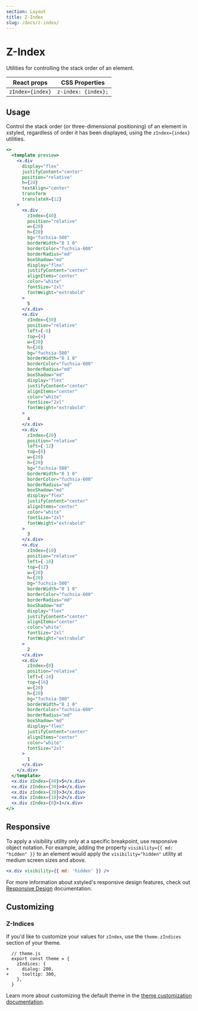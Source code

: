 ```yaml
---
section: Layout
title: Z-Index
slug: /docs/z-index/
---
```


# Z-Index

Utilities for controlling the stack order of an element.

<carbon-ad />

| React props      | CSS Properties      |
| ---------------- | ------------------- |
| `zIndex={index}` | `z-index: {index};` |

## Usage

Control the stack order (or three-dimensional positioning) of an element in xstyled, regardless of order it has been displayed, using the `zIndex={index}` utilities.

```jsx preview color=fuchsia
<>
  <template preview>
    <x.div
      display="flex"
      justifyContent="center"
      position="relative"
      h={28}
      textAlign="center"
      transform
      translateX={12}
    >
      <x.div
        zIndex={40}
        position="relative"
        w={20}
        h={20}
        bg="fuchsia-500"
        borderWidth="0 1 0"
        borderColor="fuchsia-600"
        borderRadius="md"
        boxShadow="md"
        display="flex"
        justifyContent="center"
        alignItems="center"
        color="white"
        fontSize="2xl"
        fontWeight="extrabold"
      >
        5
      </x.div>
      <x.div
        zIndex={30}
        position="relative"
        left={-6}
        top={4}
        w={20}
        h={20}
        bg="fuchsia-500"
        borderWidth="0 1 0"
        borderColor="fuchsia-600"
        borderRadius="md"
        boxShadow="md"
        display="flex"
        justifyContent="center"
        alignItems="center"
        color="white"
        fontSize="2xl"
        fontWeight="extrabold"
      >
        4
      </x.div>
      <x.div
        zIndex={20}
        position="relative"
        left={-12}
        top={8}
        w={20}
        h={20}
        bg="fuchsia-500"
        borderWidth="0 1 0"
        borderColor="fuchsia-600"
        borderRadius="md"
        boxShadow="md"
        display="flex"
        justifyContent="center"
        alignItems="center"
        color="white"
        fontSize="2xl"
        fontWeight="extrabold"
      >
        3
      </x.div>
      <x.div
        zIndex={10}
        position="relative"
        left={-18}
        top={12}
        w={20}
        h={20}
        bg="fuchsia-500"
        borderWidth="0 1 0"
        borderColor="fuchsia-600"
        borderRadius="md"
        boxShadow="md"
        display="flex"
        justifyContent="center"
        alignItems="center"
        color="white"
        fontSize="2xl"
        fontWeight="extrabold"
      >
        2
      </x.div>
      <x.div
        zIndex={0}
        position="relative"
        left={-24}
        top={16}
        w={20}
        h={20}
        bg="fuchsia-500"
        borderWidth="0 1 0"
        borderColor="fuchsia-600"
        borderRadius="md"
        boxShadow="md"
        display="flex"
        justifyContent="center"
        alignItems="center"
        color="white"
        fontSize="2xl"
      >
        1
      </x.div>
    </x.div>
  </template>
  <x.div zIndex={40}>5</x.div>
  <x.div zIndex={30}>4</x.div>
  <x.div zIndex={20}>3</x.div>
  <x.div zIndex={10}>2</x.div>
  <x.div zIndex={0}>1</x.div>
</>
```

## Responsive

To apply a visibility utility only at a specific breakpoint, use responsive object notation. For example, adding the property `visibility={{ md: "hidden" }}` to an element would apply the `visibility="hidden"` utility at medium screen sizes and above.

```jsx
<x.div visibility={{ md: 'hidden' }} />
```

For more information about xstyled's responsive design features, check out [Responsive Design](/docs/responsive-design/) documentation.

## Customizing

### Z-Indices

If you'd like to customize your values for `zIndex`, use the `theme.zIndices` section of your theme.

```diffjs
  // theme.js
  export const theme = {
    zIndices: {
+     dialog: 200,
+     tooltip: 300,
    },
  }
```

Learn more about customizing the default theme in the [theme customization documentation](/docs/theme/).

